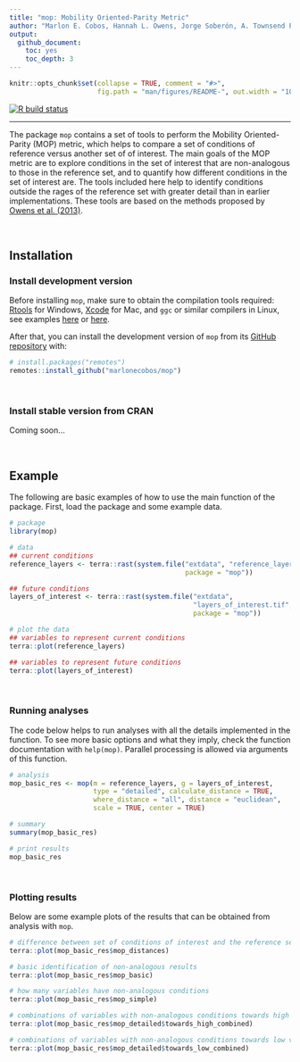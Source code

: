 ```yaml
---
title: "mop: Mobility Oriented-Parity Metric"
author: "Marlon E. Cobos, Hannah L. Owens, Jorge Soberón, A. Townsend Peterson"
output: 
  github_document:
    toc: yes
    toc_depth: 3
---
```


```r
knitr::opts_chunk$set(collapse = TRUE, comment = "#>", 
                      fig.path = "man/figures/README-", out.width = "100%")
```

<!-- badges: start -->
[![R build
status](https://github.com/marlonecobos/mop/workflows/R-CMD-check/badge.svg)](https://github.com/marlonecobos/mop/actions)
<!-- badges: end -->

<hr>

The package `mop` contains a set of tools to perform the Mobility Oriented-Parity (MOP) metric, which helps to compare a set of conditions of reference versus another set of of interest. The main goals of the MOP metric are to explore conditions in the set of interest that are non-analogous to those in the reference set, and to quantify how different conditions in the set of interest are. The tools included here help to identify conditions outside the rages of the reference set with greater detail than in earlier implementations. These tools are based on the methods proposed by [Owens et al. (2013)](https://doi.org/10.1016/j.ecolmodel.2013.04.011).

<br>

## Installation

### Install development version

Before installing `mop`, make sure to obtain the compilation tools required: [Rtools](https://cran.r-project.org/bin/windows/Rtools/) for Windows, [Xcode](https://apps.apple.com/us/app/xcode/id497799835?mt=12) for Mac, and `ggc` or similar compilers in Linux, see examples [here](https://gcc.gnu.org/install/) or [here](https://www.makeuseof.com/how-to-install-c-compiler-linux/). 

After that, you can install the development version of `mop` from its [GitHub repository](https://github.com/marlonecobos/mop) with:

```r
# install.packages("remotes")
remotes::install_github("marlonecobos/mop")
```

<br>

### Install stable version from CRAN

Coming soon...

<br>

## Example

The following are basic examples of how to use the main function of the package. First, load the package and some example data.

```r
# package
library(mop)

# data
## current conditions
reference_layers <- terra::rast(system.file("extdata", "reference_layers.tif",
                                            package = "mop"))

## future conditions
layers_of_interest <- terra::rast(system.file("extdata",
                                              "layers_of_interest.tif",
                                              package = "mop"))

# plot the data
## variables to represent current conditions
terra::plot(reference_layers)

## variables to represent future conditions
terra::plot(layers_of_interest)
```

<br>

### Running analyses

The code below helps to run analyses with all the details implemented in the function. To see more basic options and what they imply, check the function documentation with `help(mop)`. Parallel processing is allowed via arguments of this function. 

```r
# analysis
mop_basic_res <- mop(m = reference_layers, g = layers_of_interest, 
                     type = "detailed", calculate_distance = TRUE, 
                     where_distance = "all", distance = "euclidean", 
                     scale = TRUE, center = TRUE)

# summary
summary(mop_basic_res)

# print results
mop_basic_res
```

<br>

### Plotting results

Below are some example plots of the results that can be obtained from analysis with `mop`. 

```r
# difference between set of conditions of interest and the reference set
terra::plot(mop_basic_res$mop_distances)

# basic identification of non-analogous results
terra::plot(mop_basic_res$mop_basic)

# how many variables have non-analogous conditions
terra::plot(mop_basic_res$mop_simple)

# combinations of variables with non-analogous conditions towards high values
terra::plot(mop_basic_res$mop_detailed$towards_high_combined)

# combinations of variables with non-analogous conditions towards low values
terra::plot(mop_basic_res$mop_detailed$towards_low_combined)
```
